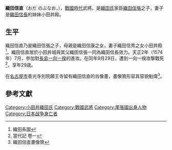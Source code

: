 {{no footnotes|time=2015-11-24T15:28:13+00:00}}
'''織田信直'''（おだ のぶなお，{{bd|1546年|天文15年|1574年|（天正2年）}}），[[战国时代_(日本)|戰國時代]]武將。是[[織田氏|織田氏]]家臣[[織田信張|織田信張]]之子，妻子是[[織田信長|織田信長]]的妹妹小田井殿。

==生平==
織田信直乃是織田信張之子，母親是織田信康之女，妻子織田信秀之女小田井殿<ref>織田系圖</ref>。織田信直居於小田井城與其父織田信張一同為織田信長效力。天正2年（1574年）7月，參加對[[長島一向一揆|長島一向一揆]]的進攻。在同年9月29日，遭到一向一揆攻撃戰死<ref>當代記 卷一</ref>，享年29歳。

在[[名古屋市|名古屋市]]善光寺別院願王寺留有織田信直的肖像畫，畫像贊形容其容貌魁偉<ref>織田信直畫像贊</ref>。
==參考文獻==
{{reflist}}

{{織田氏歷代當主|織田藤左衛門家|1546 - 1574}}

[[Category:小田井織田氏|Category:小田井織田氏]]
[[Category:戰國武將|Category:戰國武將]]
[[Category:尾張國出身人物|Category:尾張國出身人物]]
[[Category:日本战争身亡者|Category:日本战争身亡者]]